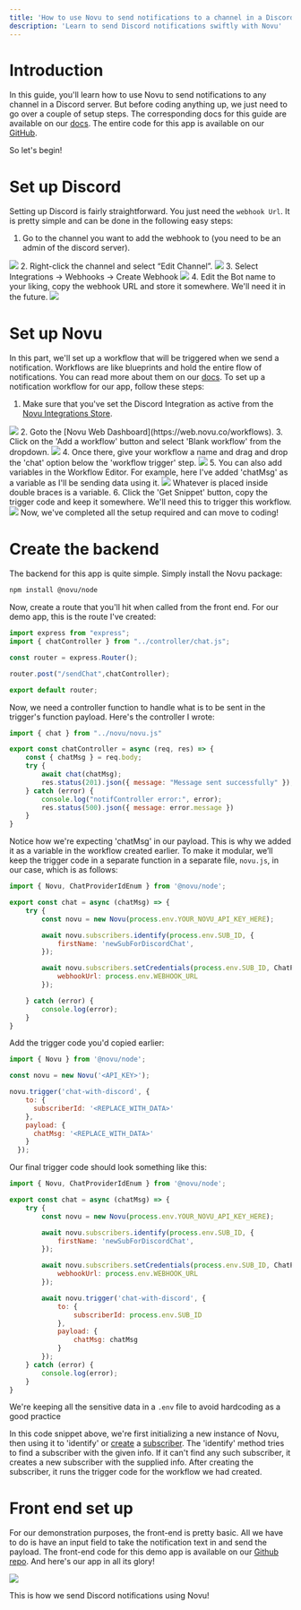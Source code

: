 ```yaml
---
title: 'How to use Novu to send notifications to a channel in a Discord server'
description: 'Learn to send Discord notifications swiftly with Novu'
---
```


# Introduction

In this guide, you'll learn how to use Novu to send notifications to any channel in a Discord server. But before coding anything up, we just need to go over a couple of setup steps.
The corresponding docs for this guide are available on our [docs](https://docs.novu.co/channels-and-providers/chat/discord).
<Note>The entire code for this app is available on our [GitHub](https://github.com/novuhq/discord-chat-app).</Note>

So let's begin!

# Set up Discord
Setting up Discord is fairly straightforward. You just need the `webhook Url`. It is pretty simple and can be done in the following easy steps:
1. Go to the channel you want to add the webhook to (you need to be an admin of the discord server).
<Frame caption="Go to the channel on Discord"><img src="/images/discord-guide/channel.png" /> </Frame>
2. Right-click the channel and select “Edit Channel”.
<Frame caption="Right click and select 'Edit'"><img src="/images/discord-guide/edit.png" /> </Frame>
3. Select Integrations -> Webhooks -> Create Webhook
<Frame caption="Create webhook from the Integrations menu"><img src="/images/discord-guide/integrations.png" /> </Frame>
4. Edit the Bot name to your liking, copy the webhook URL and store it somewhere. We'll need it in the future.
<Frame caption="Copy the webhookUrl and keep it somewhere"><img src="/images/discord-guide/webhook.png" /> </Frame>

# Set up Novu
In this part, we'll set up a workflow that will be triggered when we send a notification. Workflows are like blueprints and hold the entire flow of notifications. You can read more about them on our [docs](https://docs.novu.co/workflows/notification-workflows). To set up a notification workflow for our app, follow these steps:
1. Make sure that you've set the Discord Integration as active from the [Novu Integrations Store](https://web.novu.co/integrations).
<Frame caption="Make sure Discord Integration is active"><img src="/images/discord-guide/active.png" /> </Frame>
2. Goto the [Novu Web Dashboard](https://web.novu.co/workflows).
3. Click on the 'Add a workflow' button and select 'Blank workflow' from the dropdown.
<Frame caption="Create a workflow from the Novu Web Dashboard"><img src="/images/guides/slack-guide/workflow.png" /> </Frame>
4. Once there, give your workflow a name and drag and drop the 'chat' option below the 'workflow trigger' step.
<Frame caption="Drag and drop the 'chat' option"><img src="/images/guides/slack-guide/drag.png" /> </Frame>
5. You can also add variables in the Workflow Editor. For example, here I've added 'chatMsg' as a variable as I'll be sending data using it.
<Frame caption="Configure the step as per your liking"><img src="/images/discord-guide/chat.png" /> </Frame>
<Info>Whatever is placed inside double braces is a variable.</Info>
6. Click the 'Get Snippet' button, copy the trigger code and keep it somewhere. We'll need this to trigger this workflow.
<Frame caption="Copy the trigger code"><img src="/images/discord-guide/snippet.png" /> </Frame>
Now, we've completed all the setup required and can move to coding!

# Create the backend
The backend for this app is quite simple. Simply install the Novu package:
```bash
npm install @novu/node

```
Now, create a route that you'll hit when called from the front end. For our demo app, this is the route I've created:
```jsx
import express from "express";
import { chatController } from "../controller/chat.js";

const router = express.Router();

router.post("/sendChat",chatController);

export default router;
```

Now, we need a controller function to handle what is to be sent in the trigger's function payload. Here's the controller I wrote:
```jsx
import { chat } from "../novu/novu.js"

export const chatController = async (req, res) => {
    const { chatMsg } = req.body;
    try {
        await chat(chatMsg);
        res.status(201).json({ message: "Message sent successfully" });
    } catch (error) {
        console.log("notifController error:", error);
        res.status(500).json({ message: error.message })
    }
}
```
<Info>Notice how we're expecting 'chatMsg' in our payload. This is why we added it as a variable in the workflow created earlier.</Info>
To make it modular, we’ll keep the trigger code in a separate function in a separate file, `novu.js`, in our case, which is as follows:
```jsx
import { Novu, ChatProviderIdEnum } from '@novu/node';

export const chat = async (chatMsg) => {
    try {
        const novu = new Novu(process.env.YOUR_NOVU_API_KEY_HERE);

        await novu.subscribers.identify(process.env.SUB_ID, {
            firstName: 'newSubForDiscordChat',
        });

        await novu.subscribers.setCredentials(process.env.SUB_ID, ChatProviderIdEnum.Discord, {
            webhookUrl: process.env.WEBHOOK_URL
        });

    } catch (error) {
        console.log(error);
    }
}
```
Add the trigger code you'd copied earlier:
```jsx
import { Novu } from '@novu/node'; 

const novu = new Novu('<API_KEY>');

novu.trigger('chat-with-discord', {
    to: {
      subscriberId: '<REPLACE_WITH_DATA>'
    },
    payload: {
      chatMsg: '<REPLACE_WITH_DATA>'
    }
  });
```

Our final trigger code should look something like this:
```jsx
import { Novu, ChatProviderIdEnum } from '@novu/node';

export const chat = async (chatMsg) => {
    try {
        const novu = new Novu(process.env.YOUR_NOVU_API_KEY_HERE);

        await novu.subscribers.identify(process.env.SUB_ID, {
            firstName: 'newSubForDiscordChat',
        });

        await novu.subscribers.setCredentials(process.env.SUB_ID, ChatProviderIdEnum.Discord, {
            webhookUrl: process.env.WEBHOOK_URL
        });

        await novu.trigger('chat-with-discord', {
            to: {
                subscriberId: process.env.SUB_ID
            },
            payload: {
                chatMsg: chatMsg
            }
        });
    } catch (error) {
        console.log(error);
    }
}
```
<Info>We're keeping all the sensitive data in a `.env` file to avoid hardcoding as a good practice</Info>

In this code snippet above, we're first initializing a new instance of Novu, then using it to 'identify' or [create](https://docs.novu.co/subscribers/subscribers#create-a-subscriber) a [subscriber](https://docs.novu.co/subscribers/subscribers). 
<Info>The 'identify' method tries to find a subscriber with the given info. If it can't find any such subscriber, it creates a new subscriber with the supplied info.</Info>
After creating the subscriber, it runs the trigger code for the workflow we had created.

# Front end set up
For our demonstration purposes, the front-end is pretty basic. All we have to do is have an input field to take the notification text in and send the payload. The front-end code for this demo app is available on our [Github repo](https://github.com/novuhq/discord-chat-app/tree/main/frontend). 
And here's our app in all its glory!

<Frame caption="Our app in action!"><img src="/images/discord-guide/outputt.gif" /> </Frame>

This is how we send Discord notifications using Novu!